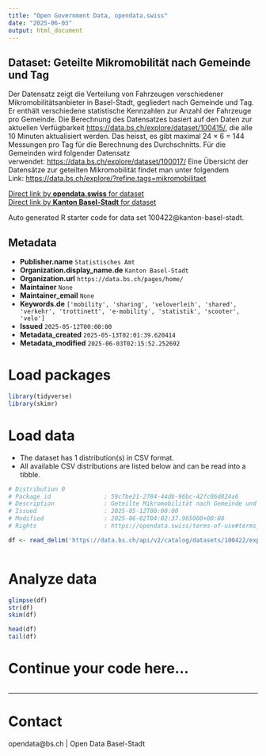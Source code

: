 ```yaml
---
title: "Open Government Data, opendata.swiss"
date: "2025-06-03"
output: html_document
---
```


## Dataset: Geteilte Mikromobilität nach Gemeinde und Tag

Der Datensatz zeigt die Verteilung von Fahrzeugen verschiedener Mikromobilitätsanbieter in Basel-Stadt, gegliedert nach Gemeinde und Tag. Er enthält verschiedene statistische Kennzahlen zur Anzahl der Fahrzeuge pro Gemeinde.
Die Berechnung des Datensatzes basiert auf den Daten zur aktuellen Verfügbarkeit 
[https://data.bs.ch/explore/dataset/100415/](https://data.bs.ch/explore/dataset/100415/), 
die alle 10 Minuten aktualisiert werden. Das heisst, es gibt maximal 
24 × 6 = 144 
Messungen pro Tag für die Berechnung des Durchschnitts.
Für die Gemeinden wird folgender Datensatz verwendet: [https://data.bs.ch/explore/dataset/100017/](https://data.bs.ch/explore/dataset/100017/)
Eine Übersicht der Datensätze zur geteilten Mikromobilität findet man unter folgendem Link: [https://data.bs.ch/explore/?refine.tags=mikromobilitaet](https://data.bs.ch/explore/?refine.tags=mikromobilitaet) 


[Direct link by **opendata.swiss** for dataset](https://opendata.swiss/de/dataset/geteilte-mikromobilitat-nach-gemeinde-und-tag)<br>
[Direct link by **Kanton Basel-Stadt** for dataset](https://data.bs.ch/explore/dataset/100422/)

Auto generated R starter code for data set 100422@kanton-basel-stadt.

## Metadata

- **Publisher.name** `Statistisches Amt`
- **Organization.display_name.de** `Kanton Basel-Stadt`
- **Organization.url** `https://data.bs.ch/pages/home/`
- **Maintainer** `None`
- **Maintainer_email** `None`
- **Keywords.de** `['mobility', 'sharing', 'veloverleih', 'shared', 'verkehr', 'trottinett', 'e-mobility', 'statistik', 'scooter', 'velo']`
- **Issued** `2025-05-12T00:00:00`
- **Metadata_created** `2025-05-13T02:01:39.620414`
- **Metadata_modified** `2025-06-03T02:15:52.252692`


# Load packages

```r

library(tidyverse)
library(skimr)

```

# Load data

-   The dataset has 1 distribution(s) in CSV format.
-   All available CSV distributions are listed below and can be read into a tibble.

```r

# Distribution 0
# Package_id               : 59c7be21-2784-44db-96bc-42fc06d824a6
# Description              : Geteilte Mikromobilität nach Gemeinde und Tag (csv)
# Issued                   : 2025-05-12T00:00:00
# Modified                 : 2025-06-02T04:02:37.965000+00:00
# Rights                   : https://opendata.swiss/terms-of-use#terms_by

df <- read_delim('https://data.bs.ch/api/v2/catalog/datasets/100422/exports/csv?use_labels=true')



```

# Analyze data

```r

glimpse(df)
str(df)
skim(df)

head(df)
tail(df)

```

# Continue your code here...

```r

```

------------------------------------------------------------------------

# Contact

opendata@bs.ch | Open Data Basel-Stadt
